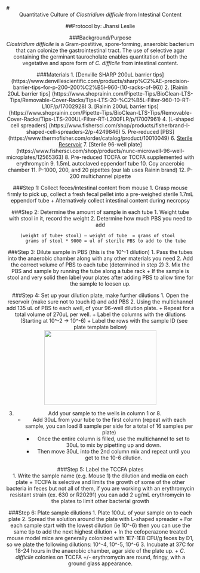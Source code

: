 #<center> Quantitative Culture of *Clostridium difficile* from Intestinal Content<center> 
##Protocol by: Jhansi Leslie


###Background/Purpose  
 *Clostridium difficile* is a Gram-postitive, spore-forming,  anaerobic bacterium that can colonize the gastrointestinal tract. 
 The use of selective agar containing the germinant taurocholate enables quantitation of both the vegetative and spore form of *C. difficile* from intestinal content.  

###Materials 
1. [Denville SHARP 200uL barrier tips] (https://www.denvillescientific.com/products/sharp%C2%AE-precision-barrier-tips--for-p-200--200%C2%B5l--960-(10-racks-of-96))
2. [Rainin 20uL barrier tips] (https://www.shoprainin.com/Pipette-Tips/BioClean-LTS-Tips/Removable-Cover-Racks/Tips-LTS-20-%C2%B5L-Filter-960-10-RT-L10F/p/17002928) 
3. [Rainin  200uL barrier tips] (https://www.shoprainin.com/Pipette-Tips/BioClean-LTS-Tips/Removable-Cover-Racks/Tips-LTS-200UL-Filter-RT-L200FLR/p/17007961)
4. [L-shaped cell spreaders] (https://www.fishersci.com/shop/products/fisherbrand-l-shaped-cell-spreaders-2/p-4249846)
5. Pre-reduced [PBS] (https://www.thermofisher.com/order/catalog/product/10010049)
6. [Sterile Reservoir](http://www.argos-tech.com/pipetting-reservoirs.html)
7. [Sterile 96-well plate] (https://www.fishersci.com/shop/products/nunc-microwell-96-well-microplates/12565363)
8.  Pre-reduced TCCFA or TCCFA supplemented with erythromycin 
9. 1.5mL autoclaved eppendorf tube 
10. Coy anaerobic chamber
11. P-1000, 200, and 20 pipettes (our lab uses Rainin brand)
12. P-200 multichannel pipette 
   
###Step 1: Collect feces/intestinal content from mouse 
1. Grasp mouse firmly to pick up,  collect a fresh fecal pellet into a pre-weighed sterile 1.7mL eppendorf tube 
	+ Alternatively collect intestinal content during necropsy      

###Step 2: Determine the amount of sample in each tube 
1. Weight tube with stool in it, record the weight 
2. Determine how much PBS you need to add 

	
		(weight of tube+ stool) – weight of tube  = grams of stool      
		grams of stool * 9000 = ul of sterile PBS to add to the tube
	

###Step 3: Dilute sample in PBS  (this is the 10^-1 dilution)
1. Pass the tubes into the anaerobic chamber along with any other materials you need
2. Add the correct volume of PBS to each tube (determined in step 2) 
3. Mix the PBS and sample by running the tube along a tube rack
	+ If the sample is stool and very solid then label your plates after adding PBS to allow time for the sample to loosen up. 

###Step 4: Set up your dilution plate, make further dilutions 
1. Open the reservoir (make sure not to touch it) and add PBS 
2. Using the multichannel add 135 uL of PBS to each well, of your 96-well dilution plate.
	+ Repeat for a total volume of 270uL per well. 
	+ Label the columns with the dilutions   
&nbsp;&nbsp;&nbsp;&nbsp;&nbsp;(Starting at 10^-2 -> 10^-6)
	+ Label the rows with the sample ID (see plate template below)
	<div style="text-align:center"><img src ="https://raw.githubusercontent.com/jlleslie/Intraspecific_Competition/master/images/dilutions.jpg?token=AJ8FtsMX7KXiL_GyWrat0A2q8aBiEEEbks5XmqXzwA%3D%3D" width="300" height="200" /></div>
3. Add your sample to the wells in column 1 or 8. 
	+ Add 30uL from your tube to the first column  (repeat with each sample, you can load 8 sample per side for a total of 16 samples per plate) 
		* Once the entire column is filled, use the multichannel to set to 30uL to mix by pipetting up and down.
		* Then move 30uL into the 2nd column mix and repeat until you get to the 10-6 dilution. 

###Step 5: Label the TCCFA plates   
1. Write the sample name (e.g. Mouse 1) the dilution and media on each plate 
	+ TCCFA is selective and limits the growth of some of the other bacteria in feces but not all of them, if you are working with an erythromycin resistant strain (ex. 630 or R20291) you can add 2 ug/mL erythromycin to the plates to limit other bacterial growth 

###Step 6: Plate sample dilutions
1. Plate 100uL of your sample on to each plate
2. Spread the solution around the plate with L-shaped spreader
	+ For each sample start with the lowest dilution (ie 10^-6) then you can use the same tip to add the next highest dilution 
	+ In the cefoperazone treated mouse model mice are generally colonized with 1E7-1E8 CFU/g feces by D1, so we plate the following dilutions: 10^-4, 10^-5, 10^-6 
3. Incubate at 37C for 18-24 hours in the anaerobic chamber, agar side of the plate up.
	+ *C. difficile* colonies on TCCFA +/- erythromycin are round, fringy, with a ground glass appearance.


